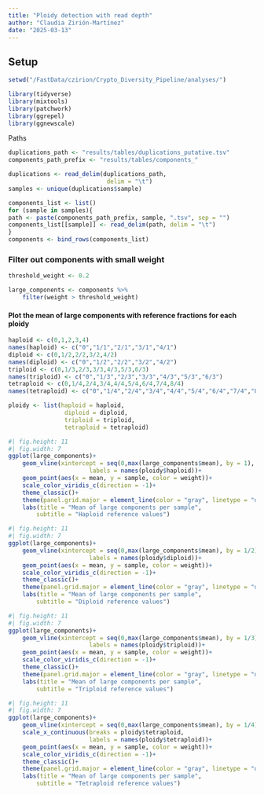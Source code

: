 ```yaml
---
title: "Ploidy detection with read depth"
author: "Claudia Zirión-Martínez"
date: "2025-03-13"
---
```


## Setup

```r
setwd("/FastData/czirion/Crypto_Diversity_Pipeline/analyses/")
```
```r
library(tidyverse)
library(mixtools)
library(patchwork)
library(ggrepel)
library(ggnewscale)
```
Paths
```r
duplications_path <- "results/tables/duplications_putative.tsv"
components_path_prefix <- "results/tables/components_"
```
```r
duplications <- read_delim(duplications_path,
                            delim = "\t")
samples <- unique(duplications$sample)
```

```r
components_list <- list()
for (sample in samples){
path <- paste(components_path_prefix, sample, ".tsv", sep = "")
components_list[[sample]] <- read_delim(path, delim = "\t")
}
components <- bind_rows(components_list)
```

### Filter out components with small weight
```r
threshold_weight <- 0.2
```
```r
large_components <- components %>%
    filter(weight > threshold_weight)
```

#### Plot the mean of large components with reference fractions for each ploidy
```r
haploid <- c(0,1,2,3,4)
names(haploid) <- c("0","1/1","2/1","3/1","4/1")
diploid <- c(0,1/2,2/2,3/2,4/2)
names(diploid) <- c("0","1/2","2/2","3/2","4/2")
triploid <- c(0,1/3,2/3,3/3,4/3,5/3,6/3)
names(triploid) <- c("0","1/3","2/3","3/3","4/3","5/3","6/3")
tetraploid <- c(0,1/4,2/4,3/4,4/4,5/4,6/4,7/4,8/4)
names(tetraploid) <- c("0","1/4","2/4","3/4","4/4","5/4","6/4","7/4","8/4")

ploidy <- list(haploid = haploid, 
                diploid = diploid,
                triploid = triploid,
                tetraploid = tetraploid)

```
```r
#| fig.height: 11
#| fig.width: 7
ggplot(large_components)+
    geom_vline(xintercept = seq(0,max(large_components$mean), by = 1), color = "black", linetype = "solid") +    scale_x_continuous(breaks = ploidy$haploid,
                       labels = names(ploidy$haploid))+
    geom_point(aes(x = mean, y = sample, color = weight))+
    scale_color_viridis_c(direction = -1)+
    theme_classic()+
    theme(panel.grid.major = element_line(color = "gray", linetype = "dashed"))+
    labs(title = "Mean of large components per sample",
        subtitle = "Haploid reference values")
```

```r
#| fig.height: 11
#| fig.width: 7
ggplot(large_components)+
    geom_vline(xintercept = seq(0,max(large_components$mean), by = 1/2), color = "black", linetype = "solid") +    scale_x_continuous(breaks = ploidy$diploid,
                       labels = names(ploidy$diploid))+
    geom_point(aes(x = mean, y = sample, color = weight))+
    scale_color_viridis_c(direction = -1)+
    theme_classic()+
    theme(panel.grid.major = element_line(color = "gray", linetype = "dashed"))+
    labs(title = "Mean of large components per sample",
        subtitle = "Diploid reference values")
```
```r
#| fig.height: 11
#| fig.width: 7
ggplot(large_components)+
    geom_vline(xintercept = seq(0,max(large_components$mean), by = 1/3), color = "black", linetype = "solid") +    scale_x_continuous(breaks = ploidy$triploid,
                       labels = names(ploidy$triploid))+
    geom_point(aes(x = mean, y = sample, color = weight))+
    scale_color_viridis_c(direction = -1)+
    theme_classic()+
    theme(panel.grid.major = element_line(color = "gray", linetype = "dashed"))+
    labs(title = "Mean of large components per sample",
        subtitle = "Triploid reference values")
```
```r
#| fig.height: 11
#| fig.width: 7
ggplot(large_components)+
    geom_vline(xintercept = seq(0,max(large_components$mean), by = 1/4), color = "black", linetype = "solid") +
    scale_x_continuous(breaks = ploidy$tetraploid,
                       labels = names(ploidy$tetraploid))+
    geom_point(aes(x = mean, y = sample, color = weight))+
    scale_color_viridis_c(direction = -1)+
    theme_classic()+
    theme(panel.grid.major = element_line(color = "gray", linetype = "dashed"))+
    labs(title = "Mean of large components per sample",
        subtitle = "Tetraploid reference values")
```